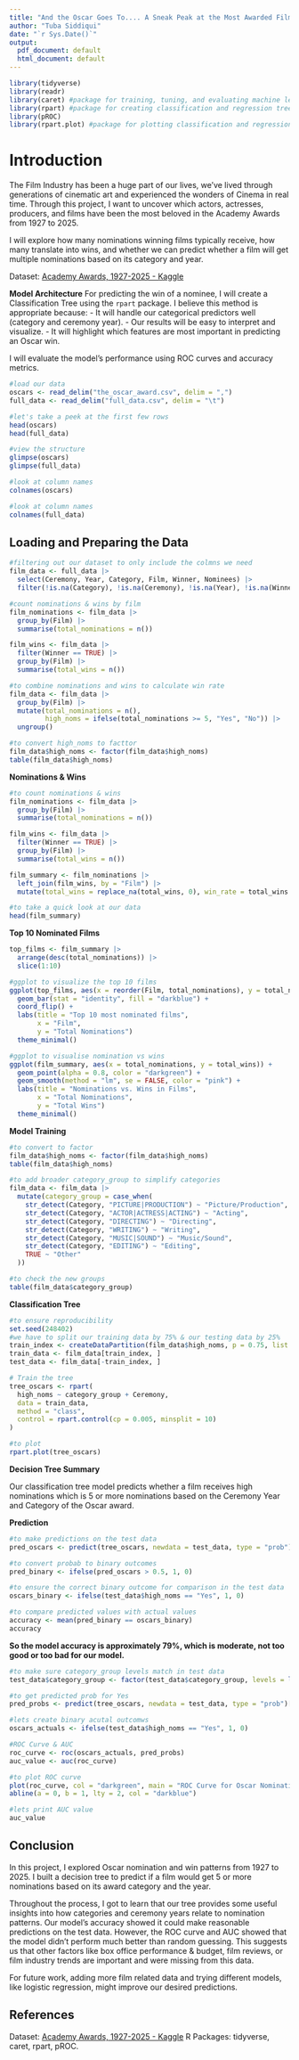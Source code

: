 ```yaml
---
title: "And the Oscar Goes To.... A Sneak Peak at the Most Awarded Films in The Academy"
author: "Tuba Siddiqui"
date: "`r Sys.Date()`"
output:
  pdf_document: default
  html_document: default
---
```


```r
library(tidyverse)
library(readr)
library(caret) #package for training, tuning, and evaluating machine learning models
library(rpart) #package for creating classification and regression trees
library(pROC)
library(rpart.plot) #package for plotting classification and regression trees
```

# Introduction

The Film Industry has been a huge part of our lives, we've lived through generations of cinematic art and experienced the wonders of Cinema in real time. Through this project, I want to uncover which actors, actresses, producers, and films have been the most beloved in the Academy Awards from 1927 to 2025.

I will explore how many nominations winning films typically receive, how many translate into wins, and whether we can predict whether a film will get multiple nominations based on its category and year.

Dataset: [Academy Awards, 1927-2025 - Kaggle](https://www.kaggle.com/datasets/unanimad/the-oscar-award)

**Model Architecture**
For predicting the win of a nominee, I will create a Classification Tree using the `rpart` package. I believe this method is appropriate because:
- It will handle  our categorical predictors well (category and ceremony year).
- Our results will be easy to interpret and visualize.
- It will highlight which features are most important in predicting an Oscar win.

I will evaluate the model’s performance using ROC curves and accuracy metrics.


```r
#load our data
oscars <- read_delim("the_oscar_award.csv", delim = ",")
full_data <- read_delim("full_data.csv", delim = "\t")

#let's take a peek at the first few rows
head(oscars)
head(full_data)

#view the structure
glimpse(oscars)
glimpse(full_data)
```

```r
#look at column names
colnames(oscars)
```


```r
#look at column names
colnames(full_data)
```

## Loading and Preparing the Data

```r
#filtering out our dataset to only include the colmns we need
film_data <- full_data |>
  select(Ceremony, Year, Category, Film, Winner, Nominees) |>
  filter(!is.na(Category), !is.na(Ceremony), !is.na(Year), !is.na(Winner), !is.na(Nominees), !is.na(Film))

#count nominations & wins by film
film_nominations <- film_data |>
  group_by(Film) |>
  summarise(total_nominations = n())

film_wins <- film_data |>
  filter(Winner == TRUE) |>
  group_by(Film) |>
  summarise(total_wins = n())

#to combine nominations and wins to calculate win rate
film_data <- film_data |>
  group_by(Film) |>
  mutate(total_nominations = n(),
         high_noms = ifelse(total_nominations >= 5, "Yes", "No")) |>
  ungroup()

#to convert high_noms to facttor
film_data$high_noms <- factor(film_data$high_noms)
table(film_data$high_noms)
```

**Nominations & Wins**

```r
#to count nominations & wins 
film_nominations <- film_data |>
  group_by(Film) |>
  summarise(total_nominations = n())

film_wins <- film_data |>
  filter(Winner == TRUE) |>
  group_by(Film) |>
  summarise(total_wins = n())

film_summary <- film_nominations |>
  left_join(film_wins, by = "Film") |>
  mutate(total_wins = replace_na(total_wins, 0), win_rate = total_wins / total_nominations)

#to take a quick look at our data
head(film_summary)
```


**Top 10 Nominated Films**

```r
top_films <- film_summary |>
  arrange(desc(total_nominations)) |>
  slice(1:10)

#ggplot to visualize the top 10 films
ggplot(top_films, aes(x = reorder(Film, total_nominations), y = total_nominations)) +
  geom_bar(stat = "identity", fill = "darkblue") +
  coord_flip() +
  labs(title = "Top 10 most nominated films",
       x = "Film",
       y = "Total Nominations")
  theme_minimal()
```

```r
#ggplot to visualise nomination vs wins
ggplot(film_summary, aes(x = total_nominations, y = total_wins)) +
  geom_point(alpha = 0.8, color = "darkgreen") +
  geom_smooth(method = "lm", se = FALSE, color = "pink") +
  labs(title = "Nominations vs. Wins in Films",
       x = "Total Nominations",
       y = "Total Wins")
  theme_minimal()
```



**Model Training**

```r
#to convert to factor
film_data$high_noms <- factor(film_data$high_noms)
table(film_data$high_noms)
```


```r
#to add broader category_group to simplify categories
film_data <- film_data |>
  mutate(category_group = case_when(
    str_detect(Category, "PICTURE|PRODUCTION") ~ "Picture/Production",
    str_detect(Category, "ACTOR|ACTRESS|ACTING") ~ "Acting",
    str_detect(Category, "DIRECTING") ~ "Directing",
    str_detect(Category, "WRITING") ~ "Writing",
    str_detect(Category, "MUSIC|SOUND") ~ "Music/Sound",
    str_detect(Category, "EDITING") ~ "Editing",
    TRUE ~ "Other"
  ))

#to check the new groups
table(film_data$category_group)
```


**Classification Tree**
```r
#to ensure reproducibility
set.seed(248402)
#we have to split our training data by 75% & our testing data by 25%
train_index <- createDataPartition(film_data$high_noms, p = 0.75, list = FALSE)
train_data <- film_data[train_index, ]
test_data <- film_data[-train_index, ]

# Train the tree
tree_oscars <- rpart(
  high_noms ~ category_group + Ceremony,
  data = train_data,
  method = "class",
  control = rpart.control(cp = 0.005, minsplit = 10)
)

#to plot
rpart.plot(tree_oscars)
```

**Decision Tree Summary**

Our classification tree model predicts whether a film receives high nominations which is 5 or more nominations based on the Ceremony Year and Category of the Oscar award. 

**Prediction**

```r
#to make predictions on the test data
pred_oscars <- predict(tree_oscars, newdata = test_data, type = "prob")[,2]

#to convert probab to binary outcomes
pred_binary <- ifelse(pred_oscars > 0.5, 1, 0)

#to ensure the correct binary outcome for comparison in the test data
oscars_binary <- ifelse(test_data$high_noms == "Yes", 1, 0)

#to compare predicted values with actual values
accuracy <- mean(pred_binary == oscars_binary)
accuracy

```

**So the model accuracy is approximately 79%, which is moderate, not too good or too bad for our model.**

```r
#to make sure category_group levels match in test data
test_data$category_group <- factor(test_data$category_group, levels = levels(train_data$category_group))

#to get predicted prob for Yes
pred_probs <- predict(tree_oscars, newdata = test_data, type = "prob")[,2]  # Probabilities of "Yes"

#lets create binary acutal outcomws
oscars_actuals <- ifelse(test_data$high_noms == "Yes", 1, 0)

#ROC Curve & AUC
roc_curve <- roc(oscars_actuals, pred_probs)
auc_value <- auc(roc_curve)

#to plot ROC curve
plot(roc_curve, col = "darkgreen", main = "ROC Curve for Oscar Nomination Prediction")
abline(a = 0, b = 1, lty = 2, col = "darkblue") 

#lets print AUC value
auc_value
```
## Conclusion
In this project, I explored Oscar nomination and win patterns from 1927 to 2025. I built a decision tree to predict if a film would get 5 or more nominations based on its award category and the year.

Throughout the process, I got to learn that our tree provides some useful insights into how categories and ceremony years relate to nomination patterns. Our model’s accuracy showed it could make reasonable predictions on the test data. However, the ROC curve and AUC showed that the model didn’t perform much better than random guessing. This suggests us that other factors like box office performance & budget, film reviews, or film industry trends are important and were missing from this data.

For future work, adding more film related data and trying different models, like logistic regression, might improve our desired predictions.

## References 
Dataset: [Academy Awards, 1927-2025 - Kaggle](https://www.kaggle.com/datasets/unanimad/the-oscar-award)
R Packages: tidyverse, caret, rpart, pROC.





